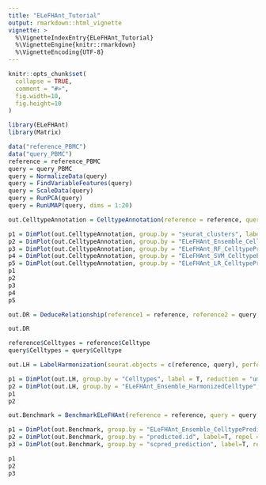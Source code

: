 ```yaml
---
title: "ELeFHAnt_Tutorial"
output: rmarkdown::html_vignette
vignette: >
  %\VignetteIndexEntry{ELeFHAnt_Tutorial}
  %\VignetteEngine{knitr::rmarkdown}
  %\VignetteEncoding{UTF-8}
---
```


```r
knitr::opts_chunk$set(
  collapse = TRUE,
  comment = "#>",
  fig.width=10,
  fig.height=10
)
```

```r
library(ELeFHAnt)
library(Matrix)
```
```r
data("reference_PBMC")
data("query_PBMC")
reference = reference_PBMC
query = query_PBMC
query = NormalizeData(query)
query = FindVariableFeatures(query)
query = ScaleData(query)
query = RunPCA(query)
query = RunUMAP(query, dims = 1:20)
```

```r
out.CelltypeAnnotation = CelltypeAnnotation(reference = reference, query = query, downsample = TRUE, downsample_to = 1000, validatePredictions = FALSE, annotationCol = "Celltype")

p1 = DimPlot(out.CelltypeAnnotation, group.by = "seurat_clusters", label = T, reduction = "umap", label.size = 6, repel = T) + NoLegend()
p2 = DimPlot(out.CelltypeAnnotation, group.by = "ELeFHAnt_Ensemble_CelltypePrediction", label = T, reduction = "umap", label.size = 6, repel = T) + NoLegend()
p3 = DimPlot(out.CelltypeAnnotation, group.by = "ELeFHAnt_RF_CelltypePrediction", label = T, reduction = "umap", label.size = 6, repel = T) + NoLegend()
p4 = DimPlot(out.CelltypeAnnotation, group.by = "ELeFHAnt_SVM_CelltypePrediction", label = T, reduction = "umap", label.size = 6, repel = T) + NoLegend()
p5 = DimPlot(out.CelltypeAnnotation, group.by = "ELeFHAnt_LR_CelltypePrediction", label = T, reduction = "umap", label.size = 6, repel = T) + NoLegend()
p1
p2
p3
p4
p5
```

```r
out.DR = DeduceRelationship(reference1 = reference, reference2 = query, downsample = TRUE, downsample_to = 1000, selectvarfeatures = 2000, ntree = 500, annotationCol_ref1 = "Celltype", annotationCol_ref2 = "Celltype")

out.DR
```

```r
reference$Celltypes = reference$Celltype
query$Celltypes = query$Celltype

out.LH = LabelHarmonization(seurat.objects = c(reference, query), perform_integration = TRUE, integrated.atlas = NULL, downsample = TRUE, downsample_to = 1000, npcs = 30, resolution = 0.8, validatePredictions = FALSE, selectanchorfeatures = 2000, ntree = 500, k.anchor = 5, k.filter = 200, k.score = 30, dims = 1:30, species = NULL, tissue = NULL, annotationCol = "Celltypes")

p1 = DimPlot(out.LH, group.by = "Celltypes", label = T, reduction = "umap", label.size = 6, repel = T) + NoLegend()
p2 = DimPlot(out.LH, group.by = "ELeFHAnt_Ensemble_HarmonizedCelltype", label = T, reduction = "umap", label.size = 6, repel = T) + NoLegend()
p1
p2
```

```r

out.Benchmark = BenchmarkELeFHAnt(reference = reference, query = query, downsample = TRUE, downsample_to = 1000, selectvarfeatures = 2000, ntree = 500, annotationCol = "Celltype")

p1 = DimPlot(out.Benchmark, group.by = "ELeFHAnt_Ensemble_CelltypePrediction", label=T, repel = T, label.size = 6, reduction = "umap") + NoLegend() + ggtitle("ELeFHAnt Predictions")
p2 = DimPlot(out.Benchmark, group.by = "predicted.id", label=T, repel = T, label.size = 6, reduction = "umap") + NoLegend() + ggtitle("LabelTransfer Predictions")
p3 = DimPlot(out.Benchmark, group.by = "scpred_prediction", label=T, repel = T, label.size = 6, reduction = "umap") + NoLegend() + ggtitle("scPred Predictions")

p1
p2
p3
```